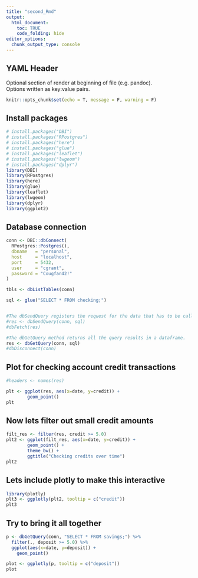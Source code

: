 ```yaml
---
title: "second_Rmd"
output: 
  html_document:
    toc: TRUE
    code_folding: hide
editor_options:
  chunk_output_type: console
---
```

## YAML Header
Optional section of render at beginning of file (e.g. pandoc).  
Options written as key:value pairs.



```r
knitr::opts_chunk$set(echo = T, message = F, warning = F)
```


## Install packages
```r
# install.packages("DBI")
# install.packages("RPostgres")
# install.packages("here")
# install.packages("glue")
# install.packages("leaflet")
# install.packages("lwgeom")
# install.packages("dplyr")
library(DBI)
library(RPostgres)
library(here)
library(glue)
library(leaflet)
library(lwgeom)
library(dplyr)
library(ggplot2)
```

## Database connection
```r
conn <- DBI::dbConnect(
  RPostgres::Postgres(),
  dbname   = "personal",
  host     = "localhost",
  port     = 5432,
  user     = "cgrant",
  password = "Cougfan42!"
)

tbls <- dbListTables(conn)
```

```r
sql <- glue("SELECT * FROM checking;")


#The dbSendQuery registers the request for the data that has to be called by dbFetch
#res <- dbSendQuery(conn, sql)
#dbFetch(res)

#The dbGetQuery method returns all the query results in a dataframe. 
res <- dbGetQuery(conn, sql)
#dbDisconnect(conn)
```

## Plot for checking account credit transactions
```r
#headers <- names(res)

plt <- ggplot(res, aes(x=date, y=credit)) +
        geom_point()
plt
```

## Now lets filter out small credit amounts
```r
filt_res <- filter(res, credit >= 5.0)
plt2 <- ggplot(filt_res, aes(x=date, y=credit)) +
        geom_point() +
        theme_bw() +
        ggtitle("Checking credits over time")
plt2
```


## Lets include plotly to make this interactive
```r
library(plotly)
plt3 <- ggplotly(plt2, tooltip = c("credit"))
plt3
```


## Try to bring it all together
```r
p <- dbGetQuery(conn, "SELECT * FROM savings;") %>% 
  filter(., deposit >= 5.0) %>% 
  ggplot(aes(x=date, y=deposit)) +
    geom_point()

plot <- ggplotly(p, tooltip = c("deposit"))
plot
```





